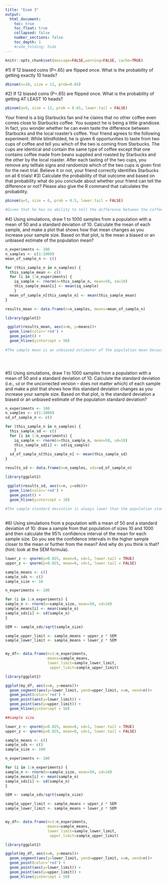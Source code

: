 ```yaml
---
title: "Exam 3"
output:
  html_document:
    toc: true
    toc_float: true
    collapsed: false
    number_sections: false
    toc_depth: 1
    #code_folding: hide
---
```


```r
knitr::opts_chunk$set(message=FALSE,warning=FALSE, cache=TRUE)
```

#1) If 12 biased coins (P=.65) are flipped once. What is the probability of getting exactly 10 heads?
```r

dbinom(x=10, size = 12, prob=0.65)

```

#2) If 12 biased coins (P=.65) are flipped once. What is the probability of getting AT LEAST 10 heads?
```r

pbinom(q=9, size = 12, prob = 0.65, lower.tail = FALSE)

```


Your friend is a big Starbucks fan and he claims that no other coffee even comes close to Starbucks coffee. You suspect he is being a little grandiose. In fact, you wonder whether he can even taste the difference between Starbucks and the local roaster's coffee. Your friend agrees to the following experiment: 
While blindfolded, he is given 6 opportunities to taste from two cups of coffee and tell you which of the two is coming from Starbucks. The cups are identical and contain the same type of coffee except that one contains coffee made from beans supplied and roasted by Starbucks and the other by the local roaster.
After each tasting of the two cups, you remove any telltale signs and randomize which of the two cups is given first for the next trial. 
Believe it or not, your friend correctly identifies Starbucks on all 6 trials! 
#3) Calculate the probability of that outcome and based on that probability what do you conclude about whether your friend can tell the difference or not? Please also give the R command that calculates the probability.
```r

pbinom(q=5, size = 6, prob = 0.5, lower.tail = FALSE)

#Given that he has no ability to tell the difference between the coffees, he only has a 1.56% chance of guessing all 6 cups correctly. Therefore, if you are using an alpha level of 0.05, you would reject the hypothesis that his guesses were due to chance. 

```

#4) Using simulations, draw 1 to 1000 samples from a population with a mean of 50 and a standard deviation of 10. Calculate the mean of each sample, and make a plot that shows how that mean changes as you increase your sample size. 
Based on that plot, is the mean a biased or an unbiased estimate of the population mean?
```r

n_experiments <- 100 
n_samples <- c(1:1000)
mean_of_sample_n <- c()

for (this_sample_n in n_samples) { 
  this_sample_mean <- c() 
  for (i in 1:n_experiments) {
    iq_sample <- rnorm(n=this_sample_n, mean=50, sd=10)
    this_sample_mean[i] <- mean(iq_sample)
    }
  mean_of_sample_n[this_sample_n] <- mean(this_sample_mean)
}

results_mean <- data.frame(n=n_samples, means=mean_of_sample_n)

library(ggplot2)

 ggplot(results_mean, aes(x=n, y=means))+
  geom_line(color='red') + 
  geom_point() +
  geom_hline(yintercept = 50)
 
#The sample mean is an unbiased estimator of the population mean because it does not tend to always be higher or lower than the population mean. It appears to be equally above the population mean and equally below it.


 
```

#5) Using simulations, draw 1 to 1000 samples from a population with a mean of 50 and a standard deviation of 10. Calculate the standard deviation (i.e., `sd` or the uncorrected version -- does not matter which) of each sample and make a plot that shows how this standard deviation changes as you increase your sample size. 
Based on that plot, is the standard deviation a biased or an unbiased estimate of the population standard deviation?
```r
n_experiments <- 100
n_samples <- c(1:1000)
sd_of_sample_n <- c()

for (this_sample_n in n_samples) { 
  this_sample_sd <- c() 
  for (i in 1:n_experiments) {
    iq_sample <- rnorm(n=this_sample_n, mean=50, sd=10)
    this_sample_sd[i] <- sd(iq_sample)
    }
  sd_of_sample_n[this_sample_n] <- mean(this_sample_sd)
}

results_sd <- data.frame(n=n_samples, sds=sd_of_sample_n)

library(ggplot2)

 ggplot(results_sd, aes(x=n, y=sds))+
  geom_line(color='red') + 
  geom_point() +
  geom_hline(yintercept = 10)
 
#The sample standard deviation is always lower than the population standard deviation, so it is a biased estimater of the population standard deviation. 
 
```



#6) Using simulations from a population with a mean of 50 and a standard deviation of 10: draw a sample from that population of sizes 10 and 1000 and then calculate the 95% confidence interval of the mean for each sample size.
Do you see the confidence intervals in the higher sample closer to the mean or further from the mean? And why do you think is that? (hint: look at the SEM formula).
```r

lower_z <- qnorm(p=0.025, mean=0, sd=1, lower.tail = TRUE) 
upper_z <- qnorm(p=0.025, mean=0, sd=1, lower.tail = FALSE)

sample_means <- c() 
sample_sds <- c() 
sample_size <- 10

n_experiments <- 100

for (i in 1:n_experiments) {
sample_n <- rnorm(n=sample_size, mean=50, sd=10) 
sample_means[i] <- mean(sample_n)
sample_sds[i] <- sd(sample_n)
}

SEM <- sample_sds/sqrt(sample_size) 

sample_upper_limit <- sample_means + upper_z * SEM 
sample_lower_limit <- sample_means + lower_z * SEM


my_df<- data.frame(n=1:n_experiments,
                   means=sample_means,
                   lower_limit=sample_lower_limit,
                    upper_limit=sample_upper_limit) 

library(ggplot2)

ggplot(my_df, aes(x=n, y=means))+
  geom_segment(aes(y=lower_limit, yend=upper_limit, x=n, xend=n))+ 
  geom_point(color='red') +
  geom_point(aes(y=lower_limit)) +
  geom_point(aes(y=upper_limit)) +
  geom_hline(yintercept = 50)

##sample size

lower_z <- qnorm(p=0.025, mean=0, sd=1, lower.tail = TRUE) 
upper_z <- qnorm(p=0.025, mean=0, sd=1, lower.tail = FALSE)

sample_means <- c() 
sample_sds <- c() 
sample_size <- 100

n_experiments <- 100

for (i in 1:n_experiments) {
sample_n <- rnorm(n=sample_size, mean=50, sd=10) 
sample_means[i] <- mean(sample_n)
sample_sds[i] <- sd(sample_n)
}

SEM <- sample_sds/sqrt(sample_size) 

sample_upper_limit <- sample_means + upper_z * SEM 
sample_lower_limit <- sample_means + lower_z * SEM


my_df<- data.frame(n=1:n_experiments,
                   means=sample_means,
                   lower_limit=sample_lower_limit,
                    upper_limit=sample_upper_limit) 

library(ggplot2)

ggplot(my_df, aes(x=n, y=means))+
  geom_segment(aes(y=lower_limit, yend=upper_limit, x=n, xend=n))+ 
  geom_point(color='red') +
  geom_point(aes(y=lower_limit)) +
  geom_point(aes(y=upper_limit)) +
  geom_hline(yintercept = 50)


```

